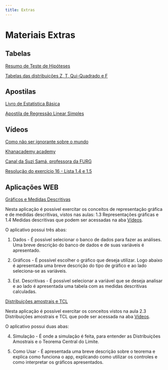 ```yaml
---
title: Extras
---
```


# Materiais Extras

## Tabelas

[Resumo de Teste de Hipóteses](/extra/material/tabela_resumo_de_teste_de_hipotese.pdf)

[Tabelas das distribuições Z, T, Qui-Quadrado e F](/extra/material/tabelas_z_t_chi_f.pdf)

## Apostilas

[Livro de Estatística Básica](/extra/material/apostila_de_estatistica_basica.pdf)

[Apostila de Regressão Linear Simples](/extra/material/apostila_de_regressao_linear.pdf)

## Vídeos

<a href="https://www.youtube.com/watch?v=Sm5xF-UYgdg" target="_blank">
  Como não ser ignorante sobre o mundo
</a>

<a href="https://pt.khanacademy.org/math/probability" target="_blank">
  Khanacademy academy
</a>

<a href="https://www.youtube.com/channel/UCmt35xKrpPavoT0iq1EqOVQ" target="_blank">
  Canal da Suzi Samá, professora da FURG
</a>

<a href="https://drive.google.com/file/d/1Z94N6gRskqv0N_7EWeWldON0_opwdpsN/view" target="_blank">
  Resolução do exercício 16 - Lista 1.4 e 1.5
</a>


## Aplicações WEB

<a href="https://brunamdalmoro.shinyapps.io/Descritivas/" target="_blank">
  Gráficos e Medidas Descritivas
</a>

Nesta aplicação é possível exercitar os conceitos de representação gráfica e de medidas descritivas, vistos nas aulas: 
1.3 Representações gráficas e 1.4 Medidas descritivas que podem ser acessadas na aba [Vídeos](/videos/videos/index.html).

O aplicativo possui três abas:

(@) Dados - É possível selecionar o banco de dados para fazer as análises. Uma breve descrição do banco de dados e de suas variáveis é apresentado.

(@) Gráficos - É possível escolher o gráfico que deseja utilizar. Logo abaixo é apresentada uma breve descrição do tipo de gráfico e ao lado seleciona-se as variáveis.

(@) Est. Descritivas - É possível selecionar a variável que se deseja analisar e ao lado é apresentada uma tabela com as medidas descritivas calculadas.


<a href="https://brunamdalmoro.shinyapps.io/TCL_medias/" target="_blank">
  Distribuições amostrais e TCL
</a>

Nesta aplicação é possível exercitar os conceitos vistos na aula 2.3 Distribuições amostrais e TCL que pode ser acessada na aba [Vídeos](/videos/videos/index.html).

O aplicativo possui duas abas:

(@) Simulação - É onde a simulação é feita, para entender as Distribuições Amostrais e o Teorema Central do Limite.

(@) Como Usar - É apresentada uma breve descrição sobre o teorema e explica como funciona o app, explicando como utilizar os controles e como interpretar os gráficos apresentados.






